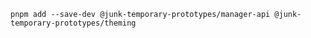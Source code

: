 ```shell
pnpm add --save-dev @junk-temporary-prototypes/manager-api @junk-temporary-prototypes/theming
```
